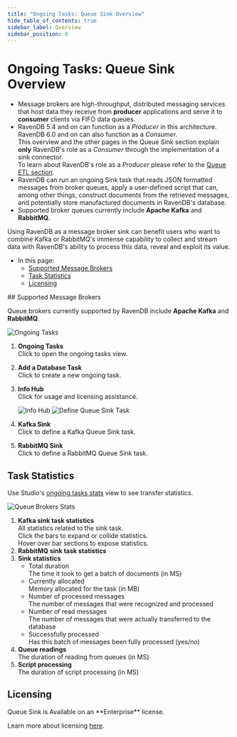 ```yaml
---
title: "Ongoing Tasks: Queue Sink Overview"
hide_table_of_contents: true
sidebar_label: Overview
sidebar_position: 0
---
```



# Ongoing Tasks: Queue Sink Overview
<Admonition type="note" title="">

* Message brokers are high-throughput, distributed messaging services that 
  host data they receive from **producer** applications and serve it to 
  **consumer** clients via FIFO data queues. 
* RavenDB 5.4 and on can function as a _Producer_ in this architecture.  
  RavenDB 6.0 and on can also function as a _Consumer_.  
  <Admonition type="info" title="">
  This overview and the other pages in the Queue Sink section explain 
  **only** RavenDB's role as a _Consumer_ through the implementation of 
  a sink connector.  
  To learn about RavenDB's role as a _Producer_ please refer to the 
  [Queue ETL section](../../../server/ongoing-tasks/etl/queue-etl/overview.mdx).  
  </Admonition>
* RavenDB can run an ongoing Sink task that reads JSON formatted messages 
  from broker queues, apply a user-defined script that can, among other things, 
  construct documents from the retrieved messages, and potentially store 
  manufactured documents in RavenDB's database.  
* Supported broker queues currently include **Apache Kafka** and **RabbitMQ**.  

<Admonition type="info" title="">
Using RavenDB as a message broker sink can benefit users who want to combine 
Kafka or RabbitMQ's immense capability to collect and stream data with RavenDB's 
ability to process this data, reveal and exploit its value.  
</Admonition>

* In this page:  
   * [Supported Message Brokers](../../../server/ongoing-tasks/queue-sink/overview.mdx#supported-message-brokers)  
   * [Task Statistics](../../../server/ongoing-tasks/queue-sink/overview.mdx#task-statistics)  
   * [Licensing](../../../server/ongoing-tasks/queue-sink/overview.mdx#licensing)  

</Admonition>
## Supported Message Brokers

Queue brokers currently supported by RavenDB include **Apache Kafka** and **RabbitMQ**.  

![Ongoing Tasks](./assets/overview_ongoing-tasks.png)

1. **Ongoing Tasks**  
   Click to open the ongoing tasks view.  
2. **Add a Database Task**  
   Click to create a new ongoing task.  
3. **Info Hub**  
   Click for usage and licensing assistance.  

      ![Info Hub](./assets/info-hub.png)
![Define Queue Sink Task](./assets/overview_task-selection.png)

1. **Kafka Sink**  
   Click to define a Kafka Queue Sink task.  
2. **RabbitMQ Sink**  
   Click to define a RabbitMQ Queue Sink task.  



## Task Statistics

Use Studio's [ongoing tasks stats](../../../studio/database/stats/ongoing-tasks-stats/overview.mdx) 
view to see transfer statistics.  

![Queue Brokers Stats](./assets/overview_stats.png)

1. **Kafka sink task statistics**  
   All statistics related to the sink task.  
   Click the bars to expand or collide statistics.  
   Hover over bar sections to expose statistics.  
2. **RabbitMQ sink task statistics**  
3. **Sink statistics**  
    * Total duration  
      The time it took to get a batch of documents (in MS) 
    * Currently allocated  
      Memory allocated for the task (in MB)  
    * Number of processed messages  
      The number of messages that were recognized and processed  
    * Number of read messages  
      The number of messages that were actually transferred to the database  
    * Successfully processed  
      Has this batch of messages been fully processed (yes/no)  
4. **Queue readings**  
   The duration of reading from queues (in MS)  
5. **Script processing**  
   The duration of script processing (in MS)  



## Licensing
<Admonition type="info" title="">
Queue Sink is Available on an **Enterprise** license.  
</Admonition>

Learn more about licensing [here](../../../start/licensing/licensing-overview.mdx).  




